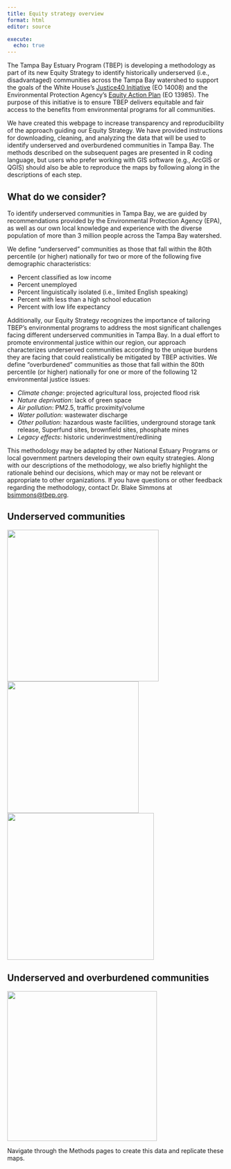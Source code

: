 ```yaml
---
title: Equity strategy overview
format: html
editor: source

execute:
  echo: true
---
```


The Tampa Bay Estuary Program (TBEP) is developing a methodology as part of its new Equity Strategy to identify historically underserved (i.e., disadvantaged) communities across the Tampa Bay watershed to support the goals of the White House's [Justice40 Initiative](https://www.whitehouse.gov/environmentaljustice/justice40/){target="_blank"} (EO 14008) and the Environmental Protection Agency's [Equity Action Plan](https://www.epa.gov/environmentaljustice/equity-action-plan){target="_blank"} (EO 13985). The purpose of this initiative is to ensure TBEP delivers equitable and fair access to the benefits from environmental programs for all communities.

We have created this webpage to increase transparency and reproducibility of the approach guiding our Equity Strategy. We have provided instructions for downloading, cleaning, and analyzing the data that will be used to identify underserved and overburdened communities in Tampa Bay. The methods described on the subsequent pages are presented in R coding language, but users who prefer working with GIS software (e.g., ArcGIS or QGIS) should also be able to reproduce the maps by following along in the descriptions of each step.

## What do we consider?

To identify underserved communities in Tampa Bay, we are guided by recommendations provided by the Environmental Protection Agency (EPA), as well as our own local knowledge and experience with the diverse population of more than 3 million people across the Tampa Bay watershed.

We define "underserved" communities as those that fall within the 80th percentile (or higher) nationally for two or more of the following five demographic characteristics:

-   Percent classified as low income
-   Percent unemployed
-   Percent linguistically isolated (i.e., limited English speaking)
-   Percent with less than a high school education
-   Percent with low life expectancy

Additionally, our Equity Strategy recognizes the importance of tailoring TBEP's environmental programs to address the most significant challenges facing different underserved communities in Tampa Bay. In a dual effort to promote environmental justice within our region, our approach characterizes underserved communities according to the unique burdens they are facing that could realistically be mitigated by TBEP activities. We define "overburdened" communities as those that fall within the 80th percentile (or higher) nationally for one or more of the following 12 environmental justice issues:

-   *Climate change*: projected agricultural loss, projected flood risk
-   *Nature deprivation*: lack of green space
-   *Air pollution*: PM2.5, traffic proximity/volume
-   *Water pollution*: wastewater discharge
-   *Other pollution*: hazardous waste facilities, underground storage tank release, Superfund sites, brownfield sites, phosphate mines
-   *Legacy effects*: historic underinvestment/redlining

This methodology may be adapted by other National Estuary Programs or local government partners developing their own equity strategies. Along with our descriptions of the methodology, we also briefly highlight the rationale behind our decisions, which may or may not be relevant or appropriate to other organizations. If you have questions or other feedback regarding the methodology, contact Dr. Blake Simmons at [bsimmons\@tbep.org](mailto:bsimmons@tbep.org).

## Underserved communities

![](img/TB Underserved Community Map1.png){fig-align="center" width="349"} ![](img/TB Underserved Community Map2.png){fig-align="center" width="303"} ![](img/TB Underserved Community Map3.png){fig-align="center" width="338"}

## Underserved and overburdened communities

![](img/TB UnderOver Community Map.png){fig-align="left" width="345"}

Navigate through the Methods pages to create this data and replicate these maps.
